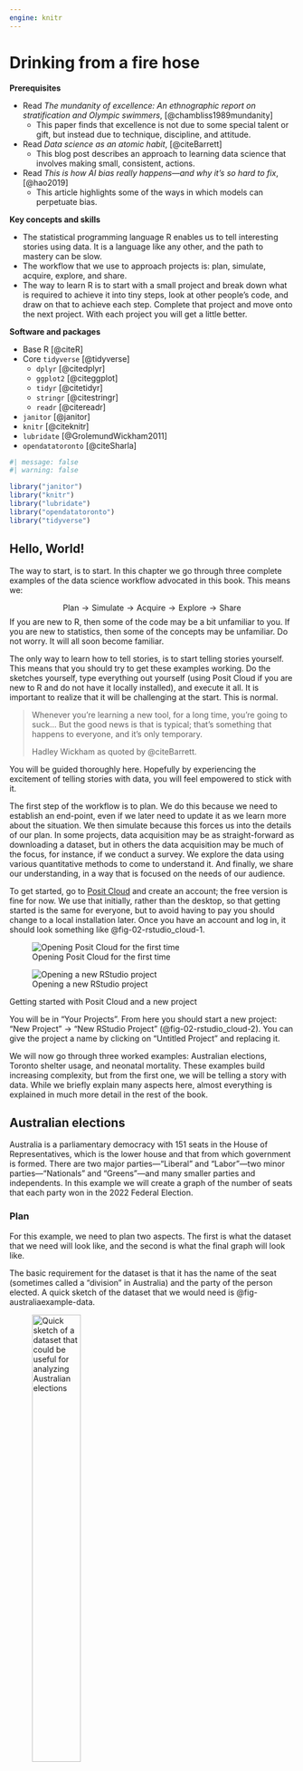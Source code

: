 ```yaml
---
engine: knitr
---
```


# Drinking from a fire hose {#sec-fire-hose}

**Prerequisites**

- Read *The mundanity of excellence: An ethnographic report on stratification and Olympic swimmers*, [@chambliss1989mundanity]
  - This paper finds that excellence is not due to some special talent or gift, but instead due to technique, discipline, and attitude.
- Read *Data science as an atomic habit*, [@citeBarrett]
  - This blog post describes an approach to learning data science that involves making small, consistent, actions.
- Read *This is how AI bias really happens---and why it's so hard to fix*, [@hao2019]
  - This article highlights some of the ways in which models can perpetuate bias.

**Key concepts and skills**

- The statistical programming language R enables us to tell interesting stories using data. It is a language like any other, and the path to mastery can be slow.
- The workflow that we use to approach projects is: plan, simulate, acquire, explore, and share.
- The way to learn R is to start with a small project and break down what is required to achieve it into tiny steps, look at other people's code, and draw on that to achieve each step. Complete that project and move onto the next project. With each project you will get a little better.

**Software and packages**

- Base R [@citeR]
- Core `tidyverse` [@tidyverse]
  - `dplyr` [@citedplyr]
  - `ggplot2` [@citeggplot]
  - `tidyr` [@citetidyr]
  - `stringr` [@citestringr]
  - `readr` [@citereadr]
- `janitor` [@janitor]
- `knitr` [@citeknitr]
- `lubridate` [@GrolemundWickham2011]
- `opendatatoronto` [@citeSharla]

```r
#| message: false
#| warning: false

library("janitor")
library("knitr")
library("lubridate")
library("opendatatoronto")
library("tidyverse")
```

## Hello, World!

The way to start, is to start. In this chapter we go through three complete examples of the data science workflow advocated in this book.\index{workflow} This means we:

$$
\mbox{Plan} \rightarrow \mbox{Simulate} \rightarrow \mbox{Acquire} \rightarrow \mbox{Explore} \rightarrow \mbox{Share}
$$
If you are new to R, then some of the code may be a bit unfamiliar to you. If you are new to statistics, then some of the concepts may be unfamiliar. Do not worry. It will all soon become familiar.

The only way to learn how to tell stories, is to start telling stories yourself. This means that you should try to get these examples working. Do the sketches yourself, type everything out yourself (using Posit Cloud if you are new to R and do not have it locally installed), and execute it all. It is important to realize that it will be challenging at the start. This is normal.

> Whenever you're learning a new tool, for a long time, you're going to suck$\dots$ But the good news is that is typical; that's something that happens to everyone, and it's only temporary.
>
> Hadley Wickham as quoted by @citeBarrett.

You will be guided thoroughly here. Hopefully by experiencing the excitement of telling stories with data, you will feel empowered to stick with it.

The first step of the workflow is to plan. We do this because we need to establish an end-point, even if we later need to update it as we learn more about the situation. We then simulate because this forces us into the details of our plan. In some projects, data acquisition may be as straight-forward as downloading a dataset, but in others the data acquisition may be much of the focus, for instance, if we conduct a survey. We explore the data using various quantitative methods to come to understand it. And finally, we share our understanding, in a way that is focused on the needs of our audience.  

To get started, go to [Posit Cloud](https://posit.cloud)\index{Posit Cloud} and create an account; the free version is fine for now. We use that initially, rather than the desktop, so that getting started is the same for everyone, but to avoid having to pay you should change to a local installation later. Once you have an account and log in, it should look something like @fig-02-rstudio_cloud-1.

::: {#fig-openrstudio layout-ncol="2" layout-valign="bottom"}
![Opening Posit Cloud for the first time](figures/02-posit_cloud-1.png){#fig-02-rstudio_cloud-1}

![Opening a new RStudio project](figures/02-posit_cloud-2.png){#fig-02-rstudio_cloud-2}

Getting started with Posit Cloud and a new project
:::

You will be in "Your Projects". From here you should start a new project: "New Project" $\rightarrow$ "New RStudio Project" (@fig-02-rstudio_cloud-2). You can give the project a name by clicking on "Untitled Project" and replacing it.

We will now go through three worked examples: Australian elections, Toronto shelter usage, and neonatal mortality. These examples build increasing complexity, but from the first one, we will be telling a story with data. While we briefly explain many aspects here, almost everything is explained in much more detail in the rest of the book.

## Australian elections

Australia\index{Australia} is a parliamentary democracy with 151 seats in the House of Representatives, which is the lower house and that from which government is formed.\index{elections!Australia 2022 Federal Election} There are two major parties---"Liberal" and "Labor"---two minor parties---"Nationals" and "Greens"---and many smaller parties and independents. In this example we will create a graph of the number of seats that each party won in the 2022 Federal Election.\index{elections}

### Plan

For this example, we need to plan two aspects. The first is what the dataset that we need will look like, and the second is what the final graph will look like.

The basic requirement for the dataset is that it has the name of the seat (sometimes called a "division" in Australia) and the party of the person elected. A quick sketch of the dataset that we would need is @fig-australiaexample-data.

::: {#fig-australiaexample layout-ncol="2" layout-valign="bottom"}
![Quick sketch of a dataset that could be useful for analyzing Australian elections](figures/02-divisiontable.png){#fig-australiaexample-data width="45%"}

![Quick sketch of a possible graph of the number of seats won by each party](figures/02-divisiongraph.png){#fig-australiaexample-graph width="45%"}

Sketches of a potential dataset and graph related to an Australian election
:::

We also need to plan the graph that we are interested in. Given we want to display the number of seats that each party won, a quick sketch of what we might aim for is @fig-australiaexample-graph.

### Simulate

We now simulate some data, to bring some specificity to our sketches.

To get started, within Posit Cloud\index{Posit Cloud}, make a new Quarto\index{Quarto} document: "File" $\rightarrow$ "New File" $\rightarrow$ "Quarto document$\dots$". Give it a title, such as "Exploring the 2022 Australian Election", add your name as author, and unclick "Use visual markdown editor" (@fig-quarto-australian-elections-clcik). Leave the other options as their default, and then click "Create".

::: {#fig-quarto-australian-elections layout-nrow=3}

![Creating a new Quarto document](figures/02-posit_cloud-3.png){#fig-quarto-australian-elections-clcik}

![Installing rmarkdown if necessary](figures/02-posit_cloud-4.png){#fig-quarto-australian-elections-wtfquarto}

![After initial setup and with a preamble](figures/02-posit_cloud-5.png){#fig-quarto-australian-elections-3}

![Highlighting the green arrow to run the chunk](figures/02-posit_cloud-6.png){#fig-quarto-australian-elections-4}

![Highlighting the cross to remove the messages](figures/02-posit_cloud-7.png){#fig-quarto-australian-elections-5}

![Highlighting the render button](figures/02-posit_cloud-8.png){#fig-quarto-australian-elections-6}

Getting started with a Quarto document
:::


You may get a notification along the lines of "Package rmarkdown required$\dots$." (@fig-quarto-australian-elections-wtfquarto). If that happens, click "Install". For this example, we will put everything into this one Quarto document. You should save it as "australian_elections.qmd": "File" $\rightarrow$ "Save As$\dots$".

Remove almost all the default content, and then beneath the heading material create a new R code chunk: "Code" $\rightarrow$ "Insert Chunk". Then add preamble documentation that explains:

-   the purpose of the document;
-   the author and contact details;
-   when the file was written or last updated; and
-   prerequisites that the file relies on.

```r
#| eval: false
#| echo: true

#### Preamble ####
# Purpose: Read in data from the 2022 Australian Election and make
# a graph of the number of seats each party won.
# Author: Rohan Alexander
# Email: rohan.alexander@utoronto.ca
# Date: 1 January 2023
# Prerequisites: Know where to get Australian elections data.
```

In R, lines that start with "\#" are comments. This means that they are not run as code by R, but are instead designed to be read by humans. Each line of this preamble should start with a "\#". Also make it clear that this is the preamble section by surrounding that with "\####". The result should look like @fig-quarto-australian-elections-3.

After this we need to setup the workspace. This involves installing\index{packages!install} and loading any packages that will be needed. A package only needs to be installed once for each computer, but needs to be loaded each time it is to be used. In this case we are going to use the `tidyverse` and `janitor` packages. They will need to be installed because this is the first time they are being used, and then each will need to be loaded.

:::{.callout-note}
## Shoulders of giants

Hadley Wickham\index{Wickham, Hadley} is Chief Scientist at RStudio. After earning a PhD in Statistics from Iowa State University in 2008 he was appointed as an assistant professor at Rice University, and became Chief Scientist at RStudio, now Posit, in 2013.\index{statistics} He developed the `tidyverse` collection of packages, and has published many books including *R for Data Science* [@r4ds] and *Advanced R* [@advancedr]. He was awarded the COPSS Presidents' Award in 2019.\index{COPSS Presidents' Award}
:::

An example of installing the packages follows.\index{packages!install} Run this code by clicking the small green arrow associated with the R code chunk (@fig-quarto-australian-elections-4).

```r
#| eval: false
#| echo: true

#### Workspace setup ####
install.packages("tidyverse")
install.packages("janitor")
```

Now that the packages are installed, they need to be loaded. As that package installation step only needs to be done once per computer, that code can be commented out so that it is not accidentally run, or even just removed. Additionally, we can remove the message that printed when we installed the packages (@fig-quarto-australian-elections-5).

```r
#| echo: true
#| eval: true
#| warning: false
#| message: false

#### Workspace setup ####
# install.packages("tidyverse")
# install.packages("janitor")

library(tidyverse)
library(janitor)
```

We can render the entire document by clicking "Render" (@fig-quarto-australian-elections-6). When you do this, you may be asked to install some packages. If that happens, then you should agree to this. This will result in a HTML document.\index{Quarto!render HTML}

For an introduction to the packages that were just installed, each package contains a help file that provides information about them and their functions. It can be accessed by prepending a question mark to the package name and then running that code in the console. For instance `?tidyverse`.

To simulate our data,\index{simulation} we need to create a dataset with two variables: "Division" and "Party", and some values for each. In the case of "Division" reasonable values would be a name of one of the 151 Australian divisions. In the case of "Party" reasonable values would be one of the following five: "Liberal", "Labor", "National", "Green", or "Other". Again, this code can be run by clicking the small green arrow associated with the R code chunk.

```r
#| echo: true
#| eval: true
#| warning: false
#| message: false

simulated_data <-
  tibble(
    # Use 1 through to 151 to represent each division
    "Division" = 1:151,
    # Randomly pick an option, with replacement, 151 times
    "Party" = sample(
      x = c("Liberal", "Labor", "National", "Green", "Other"),
      size = 151,
      replace = TRUE
    )
  )

simulated_data
```

At a certain point, your code will not run and you will want to ask others for help.\index{help!asking for} Do not take a screenshot of a small snippet of the code and expect that someone will be able to help based on that. They, almost surely, cannot. Instead, you need to provide them with your whole script in a way that they can run. We will explain what GitHub\index{GitHub} is more completely in @sec-reproducible-workflows, but for now, if you need help, then you should naively create a GitHub Gist which will enable you to share your code in a way that is more helpful than taking a screenshot. The first step is to create a free account on [GitHub](https://github.com) (@fig-githubone). Thinking about an appropriate username is important because this will become part of your professional profile. It would make sense to have a username that is professional, independent of any course, and ideally related to your real name. Then look for a "+" in the top right, and select "New gist" (@fig-githubgistone).

::: {#fig-githubgist layout-ncol="2" layout-nrow="2" layout-valign="bottom"}
![GitHub sign-up screen](figures/github_1.png){#fig-githubone}

![New GitHub Gist](figures/githubgistone.png){#fig-githubgistone}

![Create a public GitHub Gist to share code](figures/githubgisttwo.png){#fig-githubgisttwo}

Creating a Gist to share code when asking for help
:::

From here you should add all the code to that Gist, not just the final bit that is giving an error. And give it a meaningful filename that includes ".R" at the end, for instance, "australian_elections.R". In @fig-githubgisttwo it will turn out that we have incorrect capitalization, `library(Tidyverse)` instead of `library(tidyverse)`.

Click "Create public gist". We can then share the URL to this Gist with whoever we are asking to help, explain what the problem is, and what we are trying to achieve. It will be easier for them to help, because all the code is available.

### Acquire

Now we want to get the actual data. The data we need is from the Australian Electoral Commission (AEC)\index{Australia!Australian Electoral Commission}, which is the non-partisan agency that organizes Australian federal elections. We can pass a page of their website to `read_csv()` from `readr`. We do not need to explicitly load `readr` because it is part of the `tidyverse`. The `<-` or "assignment operator" allocates the output of `read_csv()` to an object called "raw_elections_data".

::: {.content-visible when-format="pdf"}
```r
#| eval: false
#| echo: true

#### Read in the data ####
raw_elections_data <-
  read_csv(
    file =
      paste0("https://results.aec.gov.au/27966/website/Downloads/",
             "HouseMembersElectedDownload-27966.csv"),
    show_col_types = FALSE,
    skip = 1
  )

# We save the original data in case we lose access
write_csv(
  x = raw_elections_data,
  file = "australian_voting.csv"
)
```
:::

::: {.content-visible unless-format="pdf"}
```r
#| eval: false
#| echo: true

#### Read in the data ####
raw_elections_data <-
  read_csv(
    file = 
      "https://results.aec.gov.au/27966/website/Downloads/HouseMembersElectedDownload-27966.csv",
    show_col_types = FALSE,
    skip = 1
  )

# We have read the data from the AEC website. We may like to save
# it in case something happens or they move it.
write_csv(
  x = raw_elections_data,
  file = "australian_voting.csv"
)
```
:::

```r
#| eval: false
#| echo: false

# INTERNAL

raw_elections_data <-
  read_csv(
    file =
      "https://results.aec.gov.au/27966/website/Downloads/HouseMembersElectedDownload-27966.csv",
    show_col_types = FALSE,
    skip = 1
  )

write_csv(
  x = raw_elections_data,
  file = here::here("inputs/data/australian_voting.csv")
)
```

```r
#| eval: true
#| echo: false
#| warning: false

raw_elections_data <-
  read_csv(
    here::here("inputs/data/australian_voting.csv"),
    show_col_types = FALSE
  )
```

We can take a quick look at the dataset using `head()` which will show the first six rows, and `tail()` which will show the last six rows.

```r
head(raw_elections_data)
tail(raw_elections_data)
```

We need to clean the data so that we can use it. We are trying to make it similar to the dataset that we thought we wanted in the planning stage. While it is fine to move away from the plan, this needs to be a deliberate, reasoned decision. After reading in the dataset that we saved, the first thing that we will do is adjust the names of the variables. We will do this using `clean_names()` from `janitor`.

```r
#| echo: false
#| eval: true

#### Basic cleaning ####
raw_elections_data <-
  read_csv(
    file = here::here("inputs/data/australian_voting.csv"),
    show_col_types = FALSE
  )
```

```r
#| echo: true
#| eval: false

#### Basic cleaning ####
raw_elections_data <-
  read_csv(
    file = "australian_voting.csv",
    show_col_types = FALSE
  )
```

```r
#| echo: true
#| eval: true

# Make the names easier to type
cleaned_elections_data <-
  clean_names(raw_elections_data)

# Have a look at the first six rows
head(cleaned_elections_data)
```

The names are faster to type because RStudio\index{R!RStudio} will auto-complete them. To do this, we begin typing the name of a variable and then use the "tab" key to complete it.

There are many variables in the dataset, and we are primarily interested in two: "division_nm" and "party_nm". We can choose certain variables of interest with `select()` from `dplyr` which we loaded as part of the `tidyverse`. The "pipe operator"\index{pipe operator}, `|>`, pushes the output of one line to be the first input of the function on the next line.

```r
#| echo: true
#| eval: true

cleaned_elections_data <-
  cleaned_elections_data |>
  select(
    division_nm,
    party_nm
  )

head(cleaned_elections_data)
```

Some of the variable names are still not obvious because they are abbreviated. We can look at the names of the columns in this dataset with `names()`. And we can change the names using `rename()` from `dplyr`.

```r
names(cleaned_elections_data)
```

```r
cleaned_elections_data <-
  cleaned_elections_data |>
  rename(
    division = division_nm,
    elected_party = party_nm
  )

head(cleaned_elections_data)
```

We could now look at the unique values in the "elected_party" column using `unique()`.

```r
cleaned_elections_data$elected_party |>
  unique()
```

As there is more detail in this than we wanted, we may want to simplify the party names to match what we simulated, using `case_match()` from `dplyr`.

```r
cleaned_elections_data <-
  cleaned_elections_data |>
  mutate(
    elected_party =
      case_match(
        elected_party,
        "Australian Labor Party" ~ "Labor",
        "Liberal National Party of Queensland" ~ "Liberal",
        "Liberal" ~ "Liberal",
        "The Nationals" ~ "Nationals",
        "The Greens" ~ "Greens",
        "Independent" ~ "Other",
        "Katter's Australian Party (KAP)" ~ "Other",
        "Centre Alliance" ~ "Other"
      )
  )

head(cleaned_elections_data)
```

Our data now matches our plan (@fig-australiaexample-data). For every electoral division we have the party of the person that won it.

Having now nicely cleaned the dataset, we should save it, so that we can start with that cleaned dataset in the next stage. We should make sure to save it under a new file name so we are not replacing the raw data, and so that it is easy to identify the cleaned dataset later.

```r
#| echo: true
#| eval: false

write_csv(
  x = cleaned_elections_data,
  file = "cleaned_elections_data.csv"
)
```

```r
#| echo: false
#| eval: true

write_csv(
  cleaned_elections_data,
  here::here("outputs/data/cleaned_elections_data.csv")
)
```

### Explore

We may like to explore the dataset that we created. One way to better understand a dataset is to make a graph. In particular, here we would like to build the graph that we planned in @fig-australiaexample-graph.

First, we read in the dataset that we just created.

```r
#| echo: false
#| eval: true

# Internal
cleaned_elections_data <-
  read_csv(
    file = "outputs/data/cleaned_elections_data.csv",
    show_col_types = FALSE
  )
```

```r
#| echo: true
#| eval: false

#### Read in the data ####
cleaned_elections_data <-
  read_csv(
    file = "cleaned_elections_data.csv",
    show_col_types = FALSE
  )
```

We can get a quick count of how many seats each party won using `count()` from `dplyr`.

```r
#| echo: true
#| eval: true
#| warning: false

cleaned_elections_data |>
  count(elected_party)
```

To build the graph that we are interested in, we use `ggplot2` which is part of the `tidyverse`. The key aspect of this package is that we build graphs by adding layers using "+", which we call the "add operator". In particular we will create a bar chart using `geom_bar()` from `ggplot2` (@fig-canadanice-1).

```r
#| echo: true
#| eval: true
#| warning: false
#| label: fig-canadanice
#| fig-cap: "Number of seats won, by political party, at the 2022 Australian Federal Election"
#| fig-subcap: ["Default options", "Improved theme and labels"]
#| layout-ncol: 2

cleaned_elections_data |>
  ggplot(aes(x = elected_party)) + # aes abbreviates "aesthetics" 
  geom_bar()

cleaned_elections_data |>
  ggplot(aes(x = elected_party)) +
  geom_bar() +
  theme_minimal() + # Make the theme neater
  labs(x = "Party", y = "Number of seats") # Make labels more meaningful
```

@fig-canadanice-1 accomplishes what we set out to do. But we can make it look a bit nicer by modifying the default options and improving the labels (@fig-canadanice-2).

### Share

To this point we have downloaded some data, cleaned it, and made a graph. We would typically need to communicate what we have done at some length. In this case, we can write a few paragraphs about what we did, why we did it, and what we found to conclude our workflow. An example follows.

> Australia is a parliamentary democracy with 151 seats in the House of Representatives, which is the house from which government is formed. There are two major parties---"Liberal" and "Labor"---two minor parties---"Nationals" and "Greens"---and many smaller parties. The 2022 Federal Election occurred on 21 May, and around 15 million votes were cast. We were interested in the number of seats that were won by each party.
>
> We downloaded the results, on a seat-specific basis, from the Australian Electoral Commission website. We cleaned and tidied the dataset using the statistical programming language R [@citeR] including the `tidyverse` [@tidyverse] and `janitor` [@janitor]. We then created a graph of the number of seats that each political party won (@fig-canadanice).
>
> We found that the Labor Party won 77 seats, followed by the Liberal Party with 48 seats. The minor parties won the following number of seats: the Nationals won 10 seats and the Greens won 4 seats. Finally, there were 10 Independents elected as well as candidates from smaller parties.
>
> The distribution of seats is skewed toward the two major parties which could reflect relatively stable preferences on the part of Australian voters, or possibly inertia due to the benefits of already being a major party such a national network or funding. A better understanding of the reasons for this distribution are of interest in future work. While the dataset consists of everyone who voted, it worth noting that in Australia some are systematically excluded from voting, and it is much more difficult for some to vote than others.

One aspect to be especially concerned with is making sure that this communication is focused on the needs of the audience and telling a story. Data journalism provides some excellent examples of how analysis needs to be tailored to the audience, for instance, @biasbehindbars and @bronnerftw.


## Toronto's unhoused population

Toronto\index{Canada!Toronto unhoused population} has a large unhoused population [@torontohomeless]. Freezing winters mean it is important there are enough places in shelters. In this example we will make a table of shelter usage in 2021 to compare average use in each month. Our expectation is that there is greater usage in the colder months, for instance, December, compared with warmer months, for instance, July.

### Plan

The dataset that we are interested in would need to have the date, the shelter, and the number of beds that were occupied that night. A quick sketch of a dataset that would work is @fig-torontohomeless-data. We are interested in creating a table that has the monthly average number of beds occupied each night. The table would probably look something like @fig-torontohomeless-table.

::: {#fig-torontohomeless layout-ncol="2"}
![Quick sketch of a dataset](figures/02-shelter_sketch.png){#fig-torontohomeless-data width="50%"}

![Quick sketch of a table of the average number of beds occupied each month](figures/02-homeless_sketch.png){#fig-torontohomeless-table width="50%"}

Sketches of a dataset and table related shelter usage in Toronto
:::

### Simulate

The next step is to simulate some data that could resemble our dataset.\index{simulation} Simulation provides us with an opportunity to think deeply about our data generating process.

In Posit Cloud\index{Posit Cloud} make a new Quarto\index{Quarto} document, save it, and make a new R code chunk and add preamble documentation. Then install and/or load the packages that are needed. We will again use the `tidyverse` and `janitor`. As those were installed earlier, they do not need to be installed again. We will also use `lubridate`. That is part of the `tidyverse` and so does not need to be installed independently, but it does need to be loaded. We will also use `opendatatoronto`, and `knitr` and these will need to be installed and loaded.

```r
#| eval: false
#| echo: true

#### Preamble ####
# Purpose: Get data on 2021 shelter usage and make table
# Author: Rohan Alexander
# Email: rohan.alexander@utoronto.ca
# Date: 1 July 2022
# Prerequisites: -

#### Workspace setup ####
install.packages("opendatatoronto")
install.packages("knitr")

library(knitr)
library(janitor)
library(lubridate)
library(opendatatoronto)
library(tidyverse)
```

```r
#| echo: false
#| eval: true
#| warning: false
#| message: false

library(knitr)
library(janitor)
library(lubridate)
library(opendatatoronto)
library(tidyverse)
```

To add a bit more detail to the earlier example, packages contain code that other people have written. There are a few common ones that you will see regularly in this book, especially the `tidyverse`. To use a package, we must first install it and then we need to load it. A package only needs to be installed once per computer but must be loaded every time. This means the packages that we installed earlier do not need to be reinstalled here.

::: callout-note
## Shoulders of giants

Dr Robert Gentleman\index{Gentleman, Robert} is a co-creator of R. After earning a PhD in Statistics from the University of Washington in 1988, he moved to the University of Auckland.\index{statistics} He then went onto various roles including at 23andMe and is now the Executive Director of the Center for Computational Biomedicine at Harvard Medical School.
:::

::: callout-note
## Shoulders of giants

Dr Ross Ihaka\index{Ihaka, Ross} is a co-creator of R. He earned a PhD in Statistics from the University of California, Berkeley, in 1985. He wrote a dissertation titled "Ruaumoko", which is the Māori god of earthquakes.\index{statistics}\index{Berkeley} He then moved to the University of Auckland where he remained for his entire career. He was awarded the Pickering Medal in 2008 by the Royal Society of New Zealand Te Apārangi.
:::

Given that people donate their time to make R and the packages that we use, it is important to cite them. To get the information that is needed, we use `citation()`.\index{citation!R} When run without any arguments, that provides the citation information for R itself, and when run with an argument that is the name of a package, it provides the citation information for that package.\index{packages!cite}\index{citation!R packages}

```r
citation() # Get the citation information for R
citation("ggplot2") # Get citation information for a package
```

Turning to the simulation, we need three variables: "date", "shelter", and "occupancy". This example will build on the earlier one by adding a seed using `set.seed()`.\index{random seed} A seed enables us to always generate the same random data whenever we run the same code. Any integer can be used as the seed. In this case the seed will be 853. If you use that as your seed, then you should get the same random numbers as in this example. If you use a different seed, then you should expect different random numbers. Finally, we use `rep()` to repeat something a certain number of times. For instance, we repeat "Shelter 1" 365 times which accounts for about a year.\index{distribution!Poisson}

```r
#| echo: true
#| eval: true
#| warning: false
#| message: false

#### Simulate ####
set.seed(853)

simulated_occupancy_data <-
  tibble(
    date = rep(x = as.Date("2021-01-01") + c(0:364), times = 3),
    # Based on Eddelbuettel: https://stackoverflow.com/a/21502386
    shelter = c(
      rep(x = "Shelter 1", times = 365),
      rep(x = "Shelter 2", times = 365),
      rep(x = "Shelter 3", times = 365)
    ),
    number_occupied =
      rpois(
        n = 365 * 3,
        lambda = 30
      ) # Draw 1,095 times from the Poisson distribution
  )

head(simulated_occupancy_data)
```

In this simulation we first create a list of all the dates in 2021. We repeat that list three times. We assume data for three shelters for every day of the year. To simulate the number of beds that are occupied each night, we draw from a Poisson distribution\index{distribution!Poisson}, assuming a mean number of 30 beds occupied per shelter, although this is just an arbitrary choice. By way of background, a Poisson distribution is often used when we have count data, and we return to it in @sec-its-just-a-generalized-linear-model.

### Acquire

We use data made available about Toronto shelter usage by the City of Toronto. Shelter usage is measured by a count made each night at 4 a.m. of the number of occupied beds. To access the data, we use `opendatatoronto` and then save our own copy.

::: {.content-visible when-format="pdf"}
```r
#| eval: false
#| echo: true

#### Acquire ####
toronto_shelters <-
  # Each package is associated with a unique id found in the "For 
  # Developers" tab of the relevant page from Open Data Toronto
  list_package_resources("21c83b32-d5a8-4106-a54f-010dbe49f6f2") |>
  # Within that package, we are interested in the 2021 dataset
  filter(name == 
    "daily-shelter-overnight-service-occupancy-capacity-2021") |>
  # Having reduced the dataset to one row we can get the resource
  get_resource()

write_csv(
  x = toronto_shelters,
  file = "toronto_shelters.csv"
)

head(toronto_shelters)
```
:::

::: {.content-visible unless-format="pdf"}
```r
#| eval: false
#| echo: true

#### Acquire ####
toronto_shelters <-
  # Each package is associated with a unique id  found in the "For 
  # Developers" tab of the relevant page from Open Data Toronto
  # https://open.toronto.ca/dataset/daily-shelter-overnight-service-occupancy-capacity/
  list_package_resources("21c83b32-d5a8-4106-a54f-010dbe49f6f2") |>
  # Within that package, we are interested in the 2021 dataset
  filter(name == 
    "daily-shelter-overnight-service-occupancy-capacity-2021") |>
  # Having reduced the dataset to one row we can get the resource
  get_resource()

write_csv(
  x = toronto_shelters,
  file = "toronto_shelters.csv"
)

head(toronto_shelters)
```
:::

```r
#| eval: false
#| echo: false
#| warning: false

write_csv(
  x = toronto_shelters,
  file = here::here("inputs/data/toronto_shelters.csv")
)
```

```r
#| eval: true
#| echo: false
#| warning: false

toronto_shelters <-
  read_csv(
    here::here("inputs/data/toronto_shelters.csv"),
    show_col_types = FALSE
  )
```

::: {.content-visible unless-format="pdf"}
```r
#| eval: true
#| echo: true
#| warning: false

head(toronto_shelters)
```
:::

Not much needs to be done to this to make it similar to the dataset that we were interested in (@fig-torontohomeless-data). We need to change the names to make them easier to type using `clean_names()`, and reduce the columns to only those that are relevant using `select()`.

```r
toronto_shelters_clean <-
  clean_names(toronto_shelters) |>
  select(occupancy_date, id, occupied_beds)

head(toronto_shelters_clean)
```

All that remains is to save the cleaned dataset.

```r
#| eval: false
#| echo: true
#| warning: false

write_csv(
  x = toronto_shelters_clean,
  file = "cleaned_toronto_shelters.csv"
)
```

```r
#| eval: true
#| echo: false
#| warning: false

write_csv(
  x = toronto_shelters_clean,
  file = here::here("outputs/data/cleaned_toronto_shelters.csv")
)
```

### Explore

First, we load the dataset that we just created.

```r
#| echo: false
#| eval: true

toronto_shelters_clean <-
  read_csv(
    "outputs/data/cleaned_toronto_shelters.csv",
    show_col_types = FALSE
  )
```

```r
#| echo: true
#| eval: false

#### Explore ####
toronto_shelters_clean <-
  read_csv(
    "cleaned_toronto_shelters.csv",
    show_col_types = FALSE
  )
```

The dataset contains daily records for each shelter. We are interested in understanding average usage for each month. To do this, we need to add a month column using `month()` from `lubridate`. By default, `month()` provides the number of the month, and so we include two arguments---"label" and "abbr"---to get the full name of the month. We remove rows that do not have any data for the number of beds using `drop_na()` from `tidyr`, which is part of the `tidyverse`. We will do this here unthinkingly because our focus is on getting started, but this is an important decision and we talk more about missing data in @sec-farm-data and @sec-exploratory-data-analysis. We then create a summary statistic on the basis of monthly groups, using `summarise()` from `dplyr`. We use `kable()` from `knitr` to create @tbl-homelessoccupancyd.

```r
#| label: tbl-homelessoccupancyd
#| tbl-cap: "Shelter usage in Toronto in 2021"

toronto_shelters_clean |>
  mutate(occupancy_month = month(
    occupancy_date,
    label = TRUE,
    abbr = FALSE
  )) |>
  arrange(month(occupancy_date)) |> 
  drop_na(occupied_beds) |> 
  summarise(number_occupied = mean(occupied_beds),
            .by = occupancy_month) |>
  kable()
```

As with before, this looks fine, and achieves what we set out to do. But we can make some tweaks to the defaults to make it look even better (@tbl-homelessoccupancy). In particular we make the column names easier to read, and only show an appropriate number of decimal places.

```r
#| label: tbl-homelessoccupancy
#| tbl-cap: "Shelter usage in Toronto in 2021"

toronto_shelters_clean |>
  mutate(occupancy_month = month(
    occupancy_date,
    label = TRUE,
    abbr = FALSE
  )) |>
  arrange(month(occupancy_date)) |> 
  drop_na(occupied_beds) |>
  summarise(number_occupied = mean(occupied_beds),
            .by = occupancy_month) |>
  kable(
    col.names = c("Month", "Average daily number of occupied beds"),
    digits = 1
  )
```

### Share

We need to write a few brief paragraphs about what we did, why we did it, and what we found to sum up our work. An example follows.

> Toronto has a large unhoused population. Freezing winters mean it is critical there are enough places in shelters. We are interested to understand how usage of shelters changes in colder months, compared with warmer months.
>
> We use data provided by the City of Toronto about Toronto shelter bed occupancy. Specifically, at 4 a.m. each night a count is made of the occupied beds. We are interested in averaging this over the month. We cleaned, tidied, and analyzed the dataset using the statistical programming language R [@citeR] as well as the `tidyverse` [@Wickham2017], `janitor` [@janitor], `opendatatoronto` [@citeSharla], `lubridate` [@GrolemundWickham2011], and `knitr` [@citeknitr]. We then made a table of the average number of occupied beds each night for each month (@tbl-homelessoccupancy).
>
> We found that the daily average number of occupied beds was higher in December 2021 than July 2021, with 34 occupied beds in December, compared with 30 in July (@tbl-homelessoccupancy). More generally, there was a steady increase in the daily average number of occupied beds between July and December, with a slight overall increase each month.
>
> The dataset is on the basis of shelters, and so our results may be skewed by changes that are specific to especially large or small shelters. It may be that specific shelters are particularly attractive in colder months. Additionally, we were concerned with counts of the number of occupied beds, but if the supply of beds changes over the season, then an additional statistic of interest would be the proportion occupied.

Although this example is only a few paragraphs, it could be reduced to form an abstract, or increased to form a full report, for instance, by expanding each paragraph into a section. The first paragraph is a general overview, the second focuses on the data, the third on the results, and the fourth is a discussion. Following the example of @hao2019, that fourth paragraph is a good place to consider areas in which bias may have crept in.

## Neonatal mortality

Neonatal mortality\index{neonatal mortality} refers to a death that occurs within the first month of life. The neonatal mortality rate (NMR) is the number of neonatal deaths per 1,000 live births [@unigme]. The Third Sustainable Development Goal (SDG) calls for a reduction in NMR to 12. In this example we will create a graph of the estimated NMR for the past 50 years for: Argentina\index{Argentina!neonatal mortality}, Australia\index{Australia!neonatal mortality}, Canada\index{Canada!neonatal mortality}, and Kenya\index{Kenya!neonatal mortality}.

### Plan

For this example, we need to think about what our dataset should look like, and what the graph should look like.

The dataset needs to have variables that specify the country and the year. It also needs to have a variable with the NMR estimate for that year for that country. Roughly, it should look like @fig-nmrexample-data.

::: {#fig-nmrexample layout-ncol="2"}
![Quick sketch of a potentially useful NMR dataset](figures/02-nmr_dataset_sketch.png){#fig-nmrexample-data}

![Quick sketch of a graph of NMR by country over time](figures/02-NMRgraph.png){#fig-nmrexample-graph}

Sketches of a dataset and graph about the neonatal mortality rate (NMR)
:::

We are interested to make a graph with year on the x-axis and estimated NMR on the y-axis. Each country should have its own series. A quick sketch of what we are looking for is @fig-nmrexample-graph.

### Simulate

We would like to simulate some data that aligns with our plan. In this case we will need three columns: country, year, and NMR.\index{simulation}

Within Posit Cloud\index{Posit Cloud}, make a new Quarto document\index{Quarto} and save it. Add preamble documentation and set up the workspace. We will use the `tidyverse`, `janitor`, and `lubridate`.

```r
#| eval: false
#| echo: true

#### Preamble ####
# Purpose: Obtain and prepare data about neonatal mortality for
# four countries for the past fifty years and create a graph.
# Author: Rohan Alexander
# Email: rohan.alexander@utoronto.ca
# Date: 1 July 2022
# Prerequisites: -

#### Workspace setup ####
library(janitor)
library(lubridate)
library(tidyverse)
```

```r
#| echo: false
#| eval: true
#| warning: false
#| message: false

library(janitor)
library(lubridate)
library(tidyverse)
```

The code contained in packages can change from time to time as the authors update it and release new versions. We can see which version of a package we are using with `packageVersion()`. For instance, we are using version 2.0.0 of the `tidyverse` and version 2.2.0 of `janitor`.

```r
packageVersion("tidyverse")
packageVersion("janitor")
```

To update the version of all of the packages that we have installed, we use `update.packages()`.\index{packages!update} We can use `tidyverse_update()` to just install the `tidyverse` packages. This does not need to be run, say, every day, but from time to time it is worth updating packages. While many packages take care to ensure backward compatibility, at a certain point this does not become possible. Updating packages could result in old code needing to be rewritten. This is not a big deal when you are getting started and in any case there are tools aimed at loading particular versions that we cover in @sec-reproducible-workflows.

Returning to the simulation, we repeat the name of each country 50 times with `rep()`, and enable the passing of 50 years. Finally, we draw from the uniform distribution with `runif()` to simulate an estimated NMR value for that year for that country.\index{distribution!uniform}

```r
#| echo: true
#| eval: true
#| warning: false
#| message: false

#### Simulate data ####
set.seed(853)

simulated_nmr_data <-
  tibble(
    country =
      c(rep("Argentina", 50), rep("Australia", 50), 
        rep("Canada", 50), rep("Kenya", 50)),
    year =
      rep(c(1971:2020), 4),
    nmr =
      runif(n = 200, min = 0, max = 100)
  )

head(simulated_nmr_data)
```

While this simulation works, it would be time consuming and error prone if we decided that instead of 50 years, we were interested in simulating, say, 60 years. One way to improve this code is to replace all instances of 50 with a variable.\index{simulation}\index{distribution!uniform}

```r
#| echo: true
#| eval: true
#| warning: false
#| message: false

#### Simulate data ####
set.seed(853)

number_of_years <- 50

simulated_nmr_data <-
  tibble(
    country =
      c(rep("Argentina", number_of_years), rep("Australia", number_of_years),
        rep("Canada", number_of_years), rep("Kenya", number_of_years)),
    year =
      rep(c(1:number_of_years + 1970), 4),
    nmr =
      runif(n = number_of_years * 4, min = 0, max = 100)
  )

head(simulated_nmr_data)
```

The result will be the same, but now if we want to change from 50 to 60 years, we only have to make the change in one place.

We can have confidence in this simulated dataset because it is relatively straight forward, and we wrote the code for it.\index{confidence!establishing} But when we turn to the real dataset, it is more difficult to be sure that it is what it claims to be. Even if we trust the data, we need to be able to share that confidence with others. One way forward is to establish some tests of whether our data are as they should be. For instance, we expect:\index{testing}

1.  That "country" is exclusively one of these four: "Argentina", "Australia", "Canada", or "Kenya".
2.  Conversely, "country" contains all those four countries.
3.  That "year" is no smaller than 1971 and no larger than 2020, and is an integer, not a letter or a number with decimal places.
4.  That "nmr" is a value somewhere between 0 and 1,000, and is a number.

We can write a series of tests based on these features, that we expect the dataset to pass.

```r
#| echo: true
#| eval: false

simulated_nmr_data$country |>
  unique() == c("Argentina", "Australia", "Canada", "Kenya")

simulated_nmr_data$country |>
  unique() |>
  length() == 4

simulated_nmr_data$year |> min() == 1971
simulated_nmr_data$year |> max() == 2020
simulated_nmr_data$nmr |> min() >= 0
simulated_nmr_data$nmr |> max() <= 1000
simulated_nmr_data$nmr |> class() == "numeric"
```

Having passed these tests, we can have confidence in the simulated dataset.\index{confidence!establishing} More importantly, we can apply these tests to the real dataset. This enables us to have greater confidence in that dataset and to share that confidence with others.

### Acquire

The UN Inter-agency Group for Child Mortality Estimation (IGME)\index{UN Inter-agency Group for Child Mortality Estimation} [provides](https://childmortality.org/) NMR estimates that we can download and save.

```r
#| eval: false
#| echo: true
#| warning: false

#### Acquire data ####
raw_igme_data <-
  read_csv(
    file =
      "https://childmortality.org/wp-content/uploads/2021/09/UNIGME-2021.csv",
    show_col_types = FALSE
  )

write_csv(x = raw_igme_data, file = "igme.csv")
```


```r
#| eval: false
#| echo: false
#| warning: false

# INTERNAL

raw_igme_data <-
  read_csv(
    file =
      "https://childmortality.org/wp-content/uploads/2021/09/UNIGME-2021.csv",
    show_col_types = FALSE
  )

arrow::write_parquet(
  x = raw_igme_data,
  sink = "inputs/data/igme.parquet"
)
```



```r
#| eval: true
#| echo: false
#| warning: false

raw_igme_data <- 
  arrow::read_parquet(
    file = "inputs/data/igme.parquet"
)
```

With established data, such as this, it can be useful to read supporting material about the data. In this case, a codebook\index{data!codebook} is available [here](https://childmortality.org/wp-content/uploads/2021/03/CME-Info_codebook_for_downloads.xlsx). After this we can take a quick look at the dataset to get a better sense of it. We might be interested in what the dataset looks like with `head()` and `tail()`, and what the names of the columns are with `names()`.

::: {.content-visible unless-format="pdf"}
```r
#| eval: true
#| echo: true
#| warning: false

head(raw_igme_data)
```
:::

```r
names(raw_igme_data)
```

We would like to clean up the names and only keep the rows and columns that we are interested in. Based on our plan, we are interested in rows where "Sex" is "Total", "Series Name" is "UN IGME estimate", "Geographic area" is one of "Argentina", "Australia", "Canada", and "Kenya", and the "Indicator" is "Neonatal mortality rate". After this we are interested in just a few columns: "geographic_area", "time_period", and "obs_value".

```r
#| echo: true
#| eval: true

cleaned_igme_data <-
  clean_names(raw_igme_data) |>
  filter(
    sex == "Total",
    series_name == "UN IGME estimate",
    geographic_area %in% c("Argentina", "Australia", "Canada", "Kenya"),
    indicator == "Neonatal mortality rate"
    ) |>
  select(geographic_area, time_period, obs_value)

head(cleaned_igme_data)
```

We need to fix two other aspects: the class of "time_period" is character when we need it to be a year, and the name of "obs_value" should be "nmr" to be more informative.

```r
cleaned_igme_data <-
  cleaned_igme_data |>
  mutate(
    time_period = str_remove(time_period, "-06"),
    time_period = as.integer(time_period)
  ) |>
  filter(time_period >= 1971) |>
  rename(nmr = obs_value, year = time_period, country = geographic_area)

head(cleaned_igme_data)
```

Finally, we can check that our dataset passes the tests that we developed based on the simulated dataset.

```r
cleaned_igme_data$country |>
  unique() == c("Argentina", "Australia", "Canada", "Kenya")

cleaned_igme_data$country |>
  unique() |>
  length() == 4

cleaned_igme_data$year |> min() == 1971
cleaned_igme_data$year |> max() == 2020
cleaned_igme_data$nmr |> min() >= 0
cleaned_igme_data$nmr |> max() <= 1000
cleaned_igme_data$nmr |> class() == "numeric"
```

All that remains is to save the nicely cleaned dataset.

```r
#| eval: false
#| echo: true
#| warning: false

write_csv(x = cleaned_igme_data, file = "cleaned_igme_data.csv")
```

```r
#| eval: true
#| echo: false
#| warning: false

write_csv(
  x = cleaned_igme_data,
  file = here::here("outputs/data/cleaned_igme_data.csv")
)
```

### Explore

We would like to make a graph of estimated NMR using the cleaned dataset. First, we read in the dataset.

```r
#| echo: false
#| eval: true

cleaned_igme_data <-
  read_csv(
    "outputs/data/cleaned_igme_data.csv",
    show_col_types = FALSE
  )
```

```r
#| echo: true
#| eval: false

#### Explore ####
cleaned_igme_data <-
  read_csv(
    file = "cleaned_igme_data.csv",
    show_col_types = FALSE
  )
```

We can now make a graph of how NMR has changed over time and the differences between countries (@fig-nmrgraph).

```r
#| label: fig-nmrgraph
#| echo: true
#| eval: true
#| warning: false
#| fig-cap: "Neonatal Mortality Rate (NMR), for Argentina, Australia, Canada, and Kenya (1971-2020)"

cleaned_igme_data |>
  ggplot(aes(x = year, y = nmr, color = country)) +
  geom_point() +
  theme_minimal() +
  labs(x = "Year", y = "Neonatal Mortality Rate (NMR)", color = "Country") +
  scale_color_brewer(palette = "Set1") +
  theme(legend.position = "bottom")
```

### Share

To this point we downloaded some data, cleaned it, wrote some tests, and made a graph. We would typically need to communicate what we have done at some length. In this case, we will write a few paragraphs about what we did, why we did it, and what we found.

> Neonatal mortality refers to a death that occurs within the first month of life. In particular, the neonatal mortality rate (NMR) is the number of neonatal deaths per 1,000 live births. We obtain estimates for NMR for four countries---Argentina, Australia, Canada, and Kenya---over the past 50 years.
>
> The UN Inter-agency Group for Child Mortality Estimation (IGME) provides estimates of the NMR at the website: https://childmortality.org/. We downloaded their estimates then cleaned and tidied the dataset using the statistical programming language R [@citeR].
>
> We found considerable change in the estimated NMR over time and between the four countries of interest (@fig-nmrgraph). We found that the 1970s tended to be associated with reductions in the estimated NMR. Australia and Canada were estimated to have a low NMR at that point and remained there through 2020, with further slight reductions. The estimates for Argentina and Kenya continued to have substantial reductions through 2020.
>
> Our results suggest considerable improvements in estimated NMR over time. NMR estimates are based on a statistical model and underlying data. The double burden\index{data!double burden} of data is that often high-quality data are less easily available for groups, in this case countries, with worse outcomes. Our conclusions are subject to the model that underpins the estimates and the quality of the underlying data, and we did not independently verify either of these.

## Concluding remarks

We have covered a lot of ground in this chapter, and it is normal to have not followed it all. The best way to proceed is to go through each of the three case studies in your own time. Type all the code out yourself, rather than copy-pasting, and run it bit by bit, even if you do not entirely understand what it is doing. Then try to add your own comments to it.

It is also the case that it is not necessary to fully understand everything in this chapter at this point. Some students find it best to continue going through the next few chapters of this book, and return to this one later.

## Exercises

### Scales {.unnumbered}

1.  *(Plan)* Consider the following scenario: *Every day for a year a person records whether they donated \$1, \$2, or \$3.* Please sketch what that dataset could look like, and then sketch a graph that you could build to show all observations.
2.  *(Simulate I)* Please further consider the scenario described. Which of the following could be used to simulate the situation (select all that apply)?
    a.  `runif(n = 365, min = 1, max = 3) |> floor()`
    b.  `runif(n = 365, min = 1, max = 4) |> floor()`
    c.  `sample(x = 1:3, size = 365, replace = TRUE)`
    d.  `sample(x = 1:3, size = 365, replace = FALSE)`
3.  *(Simulate II)* Please write three tests based on this simulation.
4.  *(Acquire)* Please identify one possible source of actual data about the amount of money that is donated to charity in a country that you are interested in.
5.  *(Explore)* Assume that the `tidyverse` is loaded and the dataset "donations" has the column "amount". Which of the following would result in a bar chart (pick one)?
    a.  `donations |> geom_bar(aes(x = amount)) + ggplot()`
    b.  `amount |> geom_bar(aes(x = donations)) + ggplot()`
    c.  `donations |> ggplot(aes(x = amount)) + geom_bar()`
    d.  `amount |> ggplot(aes(x = donations)) + geom_bar()`
6.  *(Communicate)* Please write two paragraphs as if you had gathered data from the source you identified, and had built a graph. The exact details contained in the paragraphs do not have to be factual (i.e. you do not actually have to get the data nor create the graphs).

### Questions {.unnumbered}

1.  Following @citeBarrett, please list four atomic habits, related to learning data science, that you could implement.
2.  What is not one of the four challenges for mitigating bias mentioned in @hao2019 (pick one)?
    a.  Unknown unknowns.
    b.  Imperfect processes.
    c.  The definitions of fairness.
    d.  Lack of social context.
    e.  Disinterest given profit considerations.
3.  How does @chambliss1989mundanity define "excellence" (pick one)?
    a.  Prolonged performance at world-class level.
    b.  All Olympic medal winners.
    c.  Consistent superiority of performance.
    d.  All national-level athletes.
4.  Think about the following quote from @chambliss1989mundanity [p.81] and list three small skills or activities that could help you achieve excellence in data science.

> Excellence is mundane. Superlative performance is really a confluence of dozens of small skills or activities, each one learned or stumbled upon, which have been carefully drilled into habit and then are fitted together in a synthesized whole. There is nothing extraordinary or super-human in any one of those actions; only the fact that they are done consistently and correctly, and all together, produce excellence.

5. What is the first sentence in the help file for the `tidyverse`?
6. Use a help file to determine which of the following are arguments for `read_csv()` (select all that apply)?
    a. "all_cols"
    b.  "file"
    c.  "show_col_types"
    d.  "number"
7.  We used `rpois()` and `runif()` to draw from the Poisson and Uniform distributions, respectively. Which of the following can be used to draw from the Normal and Binomial distributions (select all that apply)?
    a.  `rnormal()` and `rbinom()`
    b.  `rnorm()` and `rbinomial()`
    c.  `rnormal()` and `rbinomial()`
    d.  `rnorm()` and `rbinom()`
8. What is the result of `sample(x = letters, size = 2)` when the seed is set to "853"? What about when the seed is set to "1234" (pick one)?
    a.  '"i" "q"' and '"p" "v"'
    b.  '"e" "l"' and '"e" "r"'
    c.  '"i" "q"' and '"e" "r"'
    d.  '"e" "l"' and '"p" "v"'
9. Which function provides the recommended citation to cite R (pick one)?
    a. `cite("R")`.
    b. `cite()`.
    c. `citation("R")`.
    d.  `citation()`.
10. How do we get the citation information for `opendatatoronto` (pick one)?
    a.  `cite()`
    b.  `citation()`
    c.  `cite("opendatatoronto")`
    d.  `citation("opendatatoronto")`
11. Which function is used to update packages (pick one)?
    a.  `update.packages()`
    b.  `upgrade.packages()`
    c.  `revise.packages()`
    d.  `renovate.packages()`
12. What are some features that we might typically expect of a column that claimed to be a year (select all that apply)?
    a.  The class is "character".
    b.  There are no negative numbers.
    c.  There are letters in the column.
    d.  Each entry has four digits.
13. Please add a small mistake to the following code. Then add it to a GitHub Gist and submit the URL.

```r
#| eval: false
#| echo: true

midwest |>
  ggplot(aes(x = poptotal, y = popdensity, color = state)) +
  geom_point() +
  scale_x_log10() +
  scale_y_log10()
```

14. Why do we simulate a dataset (write at least three dot points)?

### Tutorial {.unnumbered}

The purpose of this tutorial is to provide an opportunity to do a small self-contained project. We will redo the Australian Elections worked example, but for Canada.

Canada is a parliamentary democracy with 338 seats in the House of Commons, which is the lower house and that from which government is formed. There are two major parties---"Liberal" and "Conservative"---three minor parties---"Bloc Québécois", "New Democratic", and "Green"---and many smaller parties and independents. In this example we will create a graph of the number of seats that each party won in the 2021 Federal Election.

Begin by planning what the dataset that we need will look like, and what the final graph will look like. The basic requirement for the dataset is that it has the name of the seat (sometimes called a "riding" in Canada) and the party of the person elected.

Make a quick sketch of the dataset that we would need. Then make a quick sketch of a graph that we might be interested in.

Put together a Quarto document that simulates some data. Add preamble documentation, then load the packages that are needed: `tidyverse`, and `janitor`. Add numbers for the riding, then use `sample()` to randomly choose one of six options, with replacement, 338 times.

Next we need to get the actual data, from Elections Canada, and the file that we need to download is [here](https://www.elections.ca/res/rep/off/ovr2021app/53/data_donnees/table_tableau11.csv).

Clean the names, and then select the two columns that are of interest: "electoral_district_name_nom_de_circonscription", and "elected_candidate_candidat_elu". Finally, rename the columns to remove the French and simplify the names.

The column that we need is about the elected candidates. That has the surname of the elected candidate, followed by a comma, followed by their first name, followed by a space, followed by the name of the party in both English and French, separated by a slash. Break-up this column into its pieces using `separate()` from `tidyr` and then use `select()` to just keep party information.

```r
#| eval: false
#| echo: true

cleaned_elections_data <-
  cleaned_elections_data |>
  separate(
    col = elected_candidate,
    into = c("Other", "party"),
    sep = "/"
  ) |>
  select(-Other)
```

Then recode the party names from French to English to match what we simulated.

At this point we can make a nice graph of the number of ridings won by each party in the 2019 Canadian Federal Election.
